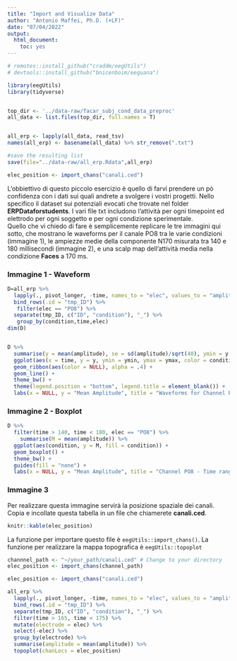 ---
title: "Import and Visualize Data"
author: "Antonio Maffei, Ph.D. (+LF)"
date: "07/04/2022"
output: 
  html_document: 
    toc: yes
---

```{r setup, include=FALSE}

# remotes::install_github("craddm/eegUtils")
# devtools::install_github("bnicenboim/eeguana")

library(eegUtils)
library(tidyverse)


top_dir <- '../data-raw/facar_subj_cond_data_preproc'
all_data <- list.files(top_dir, full.names = T)


all_erp <- lapply(all_data, read_tsv)
names(all_erp) <- basename(all_data) %>% str_remove(".txt")

#save the resulting list
save(file="../data-raw/all_erp.Rdata",all_erp)

elec_position <- import_chans("canali.ced")
```

L'obbiettivo di questo piccolo esercizio è quello di farvi prendere un pò confidenza con i dati sui quali andrete a svolgere i vostri progetti. Nello specifico il dataset sui potenziali evocati che trovate nel folder **ERPDataforstudents**. I vari file txt includono l'attività per ogni timepoint ed elettrodo per ogni soggetto e per ogni condizione sperimentale.  
Quello che vi chiedo di fare è semplicemente replicare le tre immagini qui sotto, che mostrano le waveforms per il canale PO8 tra le varie condizioni (immagine 1), le ampiezze medie della componente N170 misurata tra 140 e 180 millisecondi (immagine 2), e una scalp map dell'attività media nella condizione **Faces** a 170 ms. 

### Immagine 1 - Waveform
```{r imm_1}
D=all_erp %>% 
  lapply(., pivot_longer, -time, names_to = "elec", values_to = "amplitude") %>% 
  bind_rows(.id = "tmp_ID") %>% 
   filter(elec == "PO8") %>% 
  separate(tmp_ID, c("ID", "condition"), "_") %>% 
   group_by(condition,time,elec)
dim(D)


D %>% 
  summarise(y = mean(amplitude), se = sd(amplitude)/sqrt(40), ymin = y - se, ymax = y + se) %>% 
  ggplot(aes(x = time, y = y, ymin = ymin, ymax = ymax, color = condition, fill = condition)) +
  geom_ribbon(aes(color = NULL), alpha = .4) +
  geom_line() +
  theme_bw() +
  theme(legend.position = "bottom", legend.title = element_blank()) +
  labs(x = NULL, y = "Mean Amplitude", title = "Waveforms for Channel PO8")
```

### Immagine 2 - Boxplot
```{r imm_2, echo=FALSE}
D %>% 
  filter(time > 140, time < 180, elec == "PO8") %>% 
    summarise(M = mean(amplitude)) %>% 
  ggplot(aes(condition, y = M, fill = condition)) +
  geom_boxplot() +
  theme_bw() +
  guides(fill = "none") +
  labs(x = NULL, y = "Mean Amplitude", title = "Channel PO8 - Time range 140-180 ms")

```

### Immagine 3
Per realizzare questa immagine servirà la posizione spaziale dei canali. Copia e incollate questa tabella in un file che chiamerete **canali.ced**. 

```{r print_chans, echo=F}
knitr::kable(elec_position)
```

La funzione per importare questo file è `eegUtils::import_chans()`. La funzione per realizzare la mappa topografica è `eegUtils::topoplot`

```{r import_chans, echo=T,eval=FALSE}
channnel_path <- "~/your_path/canali.ced" # Change to your directory
elec_position <- import_chans(channel_path)
```

```{r imm_3, echo=FALSE}
elec_position <- import_chans("canali.ced")

all_erp %>% 
  lapply(., pivot_longer, -time, names_to = "elec", values_to = "amplitude") %>% 
  bind_rows(.id = "tmp_ID") %>% 
  separate(tmp_ID, c("ID", "condition"), "_") %>% 
  filter(time > 165, time < 175) %>% 
  mutate(electrode = elec) %>% 
  select(-elec) %>% 
  group_by(electrode) %>%
  summarise(amplitude = mean(amplitude)) %>%
  topoplot(chanLocs = elec_position)
```


